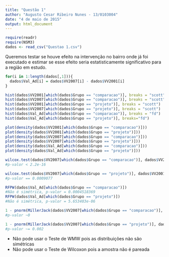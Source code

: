 ```yaml
---
title: "Questão 1"
author: "Augusto Cesar Ribeiro Nunes - 13/0103004"
date: "4 de maio de 2015"
output: html_document
---
```


```r
require(readr)
require(NSM3)
dados <- read_csv("Questao 1.csv")
```

Queremos testar se houve efeito na intervenção no bairro onde já foi executado e estimar se esse efeito seria estatisticamente significativo para a região em estudo.
```r
for(i in 1:length(dados[,1])){
  dados$Val_Ad[i] = dados$VV2007[i] - dados$VV2001[i]
}


```
```r
hist(dados$VV2001[which(dados$Grupo == "comparacao")], breaks = "scott")
hist(dados$VV2007[which(dados$Grupo == "comparacao")], breaks = "scott")
hist(dados$VV2001[which(dados$Grupo == "projeto")], breaks = "scott")
hist(dados$VV2007[which(dados$Grupo == "projeto")], breaks = "scott")
hist(dados$Val_Ad[which(dados$Grupo == "comparacao")], breaks = "fd")
hist(dados$Val_Ad[which(dados$Grupo == "projeto")], breaks="fd")
```

```r
plot(density(dados$VV2001[which(dados$Grupo == "comparacao")]))
plot(density(dados$VV2001[which(dados$Grupo == "projeto")]))
plot(density(dados$VV2007[which(dados$Grupo == "comparacao")]))
plot(density(dados$VV2007[which(dados$Grupo == "projeto")]))
plot(density(dados$Val_Ad[which(dados$Grupo == "comparacao")]))
plot(density(dados$Val_Ad[which(dados$Grupo == "projeto")]))
```

```r
wilcox.test(dados$VV2007[which(dados$Grupo == "comparacao")], dados$VV2001[which(dados$Grupo == "comparacao")], alternative="t")
#p-valor < 2.2e-16

wilcox.test(dados$VV2007[which(dados$Grupo == "projeto")], dados$VV2001[which(dados$Grupo == "projeto")], alternative="t")
#p-valor == 0.0009077

RFPW(dados$Val_Ad[which(dados$Grupo == "comparacao")])
#Não é simétrica, p-valor = 0.0004518369
RFPW(dados$Val_Ad[which(dados$Grupo == "projeto")])
#Não é simétrica, p-valor = 5.653403e-06

1 - pnorm(MillerJack(dados$VV2007[which(dados$Grupo == "comparacao")], dados$VV2001[which(dados$Grupo == "comparacao")]))
#p-valor ~0

1 - pnorm(MillerJack(dados$VV2007[which(dados$Grupo == "projeto")], dados$VV2001[which(dados$Grupo == "projeto")]))
#p-valor ~= 0.002
```

* Não pode usar o Teste de WMW pois as distribuições não são simétricas
* Não pode usar o Teste de Wilcoxon pois a amostra não é pareada